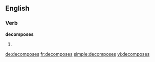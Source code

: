 
==English==

===Verb===
'''decomposes'''

# {{third-person singular of|decompose}}

[[de:decomposes]]
[[fr:decomposes]]
[[simple:decomposes]]
[[vi:decomposes]]